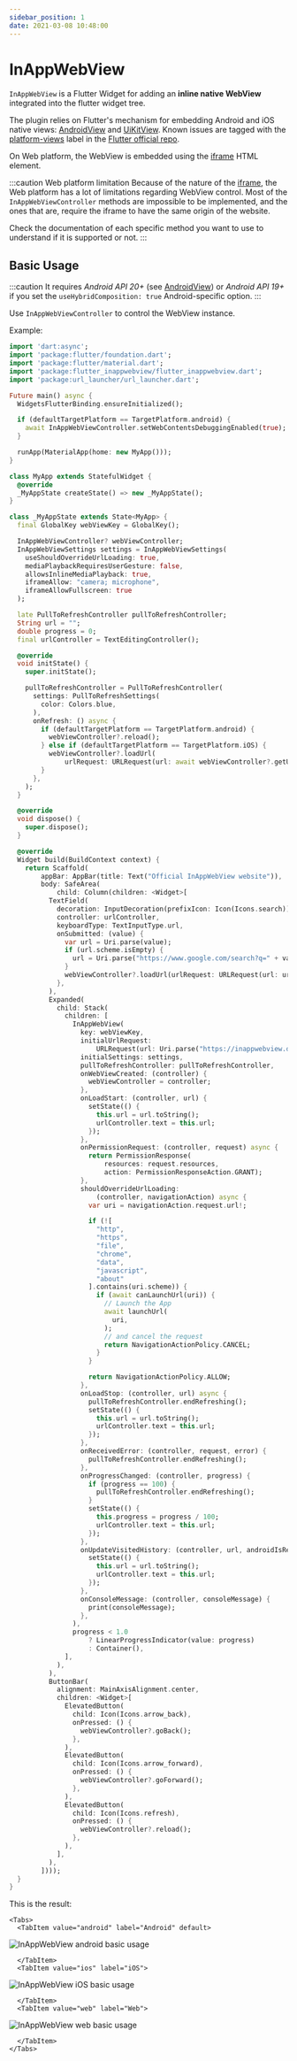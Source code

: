 ```yaml
---
sidebar_position: 1
date: 2021-03-08 10:48:00
---
```



# InAppWebView

`InAppWebView` is a Flutter Widget for adding an **inline native WebView** integrated into the flutter widget tree.

The plugin relies on Flutter's mechanism for embedding Android and iOS native views: [AndroidView](https://api.flutter.dev/flutter/widgets/AndroidView-class.html) and [UiKitView](https://api.flutter.dev/flutter/widgets/UiKitView-class.html).
Known issues are tagged with the [platform-views](https://github.com/flutter/flutter/labels/a%3A%20platform-views) label in the [Flutter official repo](https://github.com/flutter/flutter).

On Web platform, the WebView is embedded using the [iframe](https://developer.mozilla.org/en-US/docs/Web/HTML/Element/iframe) HTML element.

:::caution Web platform limitation
Because of the nature of the [iframe](https://developer.mozilla.org/en-US/docs/Web/HTML/Element/iframe), the Web platform has a lot of limitations regarding WebView control.
Most of the `InAppWebViewController` methods are impossible to be implemented, and the ones that are, require the iframe to have the same origin of the website.

Check the documentation of each specific method you want to use to understand if it is supported or not.
:::

## Basic Usage

:::caution
  It requires *Android API 20+* (see [AndroidView](https://api.flutter.dev/flutter/widgets/AndroidView-class.html)) or *Android API 19+* if you set the `useHybridComposition: true` Android-specific option.
:::

Use `InAppWebViewController` to control the WebView instance.

Example:
```dart
import 'dart:async';
import 'package:flutter/foundation.dart';
import 'package:flutter/material.dart';
import 'package:flutter_inappwebview/flutter_inappwebview.dart';
import 'package:url_launcher/url_launcher.dart';

Future main() async {
  WidgetsFlutterBinding.ensureInitialized();

  if (defaultTargetPlatform == TargetPlatform.android) {
    await InAppWebViewController.setWebContentsDebuggingEnabled(true);
  }

  runApp(MaterialApp(home: new MyApp()));
}

class MyApp extends StatefulWidget {
  @override
  _MyAppState createState() => new _MyAppState();
}

class _MyAppState extends State<MyApp> {
  final GlobalKey webViewKey = GlobalKey();

  InAppWebViewController? webViewController;
  InAppWebViewSettings settings = InAppWebViewSettings(
    useShouldOverrideUrlLoading: true,
    mediaPlaybackRequiresUserGesture: false,
    allowsInlineMediaPlayback: true,
    iframeAllow: "camera; microphone",
    iframeAllowFullscreen: true
  );

  late PullToRefreshController pullToRefreshController;
  String url = "";
  double progress = 0;
  final urlController = TextEditingController();

  @override
  void initState() {
    super.initState();

    pullToRefreshController = PullToRefreshController(
      settings: PullToRefreshSettings(
        color: Colors.blue,
      ),
      onRefresh: () async {
        if (defaultTargetPlatform == TargetPlatform.android) {
          webViewController?.reload();
        } else if (defaultTargetPlatform == TargetPlatform.iOS) {
          webViewController?.loadUrl(
              urlRequest: URLRequest(url: await webViewController?.getUrl()));
        }
      },
    );
  }

  @override
  void dispose() {
    super.dispose();
  }

  @override
  Widget build(BuildContext context) {
    return Scaffold(
        appBar: AppBar(title: Text("Official InAppWebView website")),
        body: SafeArea(
            child: Column(children: <Widget>[
          TextField(
            decoration: InputDecoration(prefixIcon: Icon(Icons.search)),
            controller: urlController,
            keyboardType: TextInputType.url,
            onSubmitted: (value) {
              var url = Uri.parse(value);
              if (url.scheme.isEmpty) {
                url = Uri.parse("https://www.google.com/search?q=" + value);
              }
              webViewController?.loadUrl(urlRequest: URLRequest(url: url));
            },
          ),
          Expanded(
            child: Stack(
              children: [
                InAppWebView(
                  key: webViewKey,
                  initialUrlRequest:
                      URLRequest(url: Uri.parse("https://inappwebview.dev/")),
                  initialSettings: settings,
                  pullToRefreshController: pullToRefreshController,
                  onWebViewCreated: (controller) {
                    webViewController = controller;
                  },
                  onLoadStart: (controller, url) {
                    setState(() {
                      this.url = url.toString();
                      urlController.text = this.url;
                    });
                  },
                  onPermissionRequest: (controller, request) async {
                    return PermissionResponse(
                        resources: request.resources,
                        action: PermissionResponseAction.GRANT);
                  },
                  shouldOverrideUrlLoading:
                      (controller, navigationAction) async {
                    var uri = navigationAction.request.url!;

                    if (![
                      "http",
                      "https",
                      "file",
                      "chrome",
                      "data",
                      "javascript",
                      "about"
                    ].contains(uri.scheme)) {
                      if (await canLaunchUrl(uri)) {
                        // Launch the App
                        await launchUrl(
                          uri,
                        );
                        // and cancel the request
                        return NavigationActionPolicy.CANCEL;
                      }
                    }

                    return NavigationActionPolicy.ALLOW;
                  },
                  onLoadStop: (controller, url) async {
                    pullToRefreshController.endRefreshing();
                    setState(() {
                      this.url = url.toString();
                      urlController.text = this.url;
                    });
                  },
                  onReceivedError: (controller, request, error) {
                    pullToRefreshController.endRefreshing();
                  },
                  onProgressChanged: (controller, progress) {
                    if (progress == 100) {
                      pullToRefreshController.endRefreshing();
                    }
                    setState(() {
                      this.progress = progress / 100;
                      urlController.text = this.url;
                    });
                  },
                  onUpdateVisitedHistory: (controller, url, androidIsReload) {
                    setState(() {
                      this.url = url.toString();
                      urlController.text = this.url;
                    });
                  },
                  onConsoleMessage: (controller, consoleMessage) {
                    print(consoleMessage);
                  },
                ),
                progress < 1.0
                    ? LinearProgressIndicator(value: progress)
                    : Container(),
              ],
            ),
          ),
          ButtonBar(
            alignment: MainAxisAlignment.center,
            children: <Widget>[
              ElevatedButton(
                child: Icon(Icons.arrow_back),
                onPressed: () {
                  webViewController?.goBack();
                },
              ),
              ElevatedButton(
                child: Icon(Icons.arrow_forward),
                onPressed: () {
                  webViewController?.goForward();
                },
              ),
              ElevatedButton(
                child: Icon(Icons.refresh),
                onPressed: () {
                  webViewController?.reload();
                },
              ),
            ],
          ),
        ])));
  }
}
```

This is the result:

```mdx-code-block
<Tabs>
  <TabItem value="android" label="Android" default>
```
![InAppWebView android basic usage](./in-app-webview/android-basic-usage.gif "InAppWebView android basic usage.")
```mdx-code-block
  </TabItem>
  <TabItem value="ios" label="iOS">
```
![InAppWebView iOS basic usage](./in-app-webview/ios-basic-usage.gif "InAppWebView iOS basic usage.")
```mdx-code-block
  </TabItem>
  <TabItem value="web" label="Web">
```
![InAppWebView web basic usage](./in-app-webview/web-basic-usage.gif "InAppWebView web basic usage.")
```mdx-code-block
  </TabItem>
</Tabs>
```
